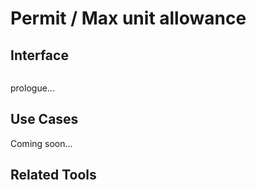 # Permit / Max unit allowance

## Interface

```javascript
```

prologue...

## Use Cases

Coming soon...

## Related Tools
